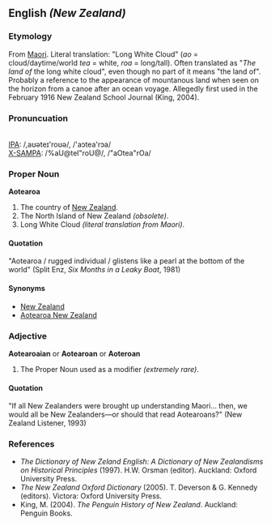 {{wikipedia}}
==English ''(New Zealand)''==

===Etymology===
From [[Maori]]. Literal translation: "Long White Cloud" (''ao'' = cloud/daytime/world ''tea'' = white, ''roa'' = long/tall). Often translated as "''The land of'' the long white cloud", even though no part of it means "the land of". Probably a reference to the appearance of mountanous land when seen on the horizon from a canoe after an ocean voyage. Allegedly first used in the February 1916 New Zealand School Journal (King, 2004).

===Pronuncuation===
{{audio|en-nz-aotearoa.ogg|Audio Pronunciation}}<br>
[[w:International Phonetic Alphabet|IPA]]: /&#44;&#97;&#650;&#601;&#116;&#101;&#618;&#39;&#114;&#111;&#650;&#601;/, /&#39;&#97;&#596;&#116;&#101;&#97;&#39;&#114;&#596;&#97;/<br>
[[w:X-SAMPA|X-SAMPA]]: /%aU@teI"roU@/, /"aOtea"rOa/ <br>

===Proper Noun===
'''Aotearoa'''
#The country of [[New Zealand]].
#The North Island of New Zealand ''(obsolete)''.
#Long White Cloud ''(literal translation from Maori)''.

====Quotation====
"Aotearoa / rugged individual / glistens like a pearl at the bottom of the world" (Split Enz, ''Six Months in a Leaky Boat'', 1981)

====Synonyms====
*[[New Zealand]]
*[[Aotearoa New Zealand]]

===Adjective===
'''Aotearoaian''' or '''Aotearoan''' or '''Aoteroan'''
#The Proper Noun used as a modifier ''(extremely rare)''.

====Quotation====
"If all New Zealanders were brought up understanding Maori... then, we would all be New Zealanders&mdash;or should that read Aotearoans?" (New Zealand Listener, 1993)

===References===
*''The Dictionary of New Zeland English: A Dictionary of New Zealandisms on Historical Principles'' (1997). H.W. Orsman (editor). Auckland: Oxford University Press.
*''The New Zealand Oxford Dictionary'' (2005). T. Deverson & G. Kennedy (editors). Victora: Oxford University Press.
*King, M. (2004). ''The Penguin History of New Zealand''. Auckland: Penguin Books.